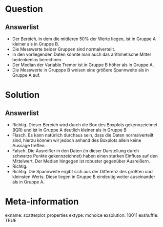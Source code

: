 Question 
======== 

Answerlist
----------

* Der Bereich, in dem die mittleren 50% der Werte liegen, ist in Gruppe A kleiner als in Gruppe B.
* Die Messwerte beider Gruppen sind normalverteilt.
* In den vorliegenden Daten könnte man auch das arithmetische Mittel bedenkenlos berechnen.
* Der Median der Variable Tremor ist in Gruppe B höher als in Gruppe A.
* Die Messwerte in Grupppe B weisen eine größere Spannweite als in Gruppe A auf.

Solution
========

Answerlist
----------

* Richtig. Dieser Bereich wird durch die Box des Boxplots gekennzeichnet (IQR) und ist in Gruppe A deutlich kleiner als in Gruppe B 
* Flasch. Es kann natürlich durchaus sein, dass die Daten normalverteilt sind, hierzu können wir jedoch anhand des Boxplots allein keine Aussage treffen. 
* Falsch. Die Ausreißer in den Daten (in dieser Darstellung durch schwarze Punkte gekennzeichnet) haben einen starken Einfluss auf den Mittelwert. Der Median hingegen ist robuster gegenüber Ausreißern.
* Richtig. 
* Richtig. Die Spannweite ergibt sich aus der Differenz des größten und kleinsten Werts. Diese liegen in Gruppe B eindeutig weiter auseinander als in Gruppe A. 

Meta-information
================
exname: scatterplot_properties
extype: mchoice 
exsolution: 10011
exshuffle: TRUE
